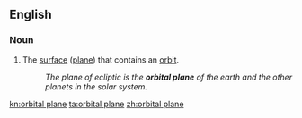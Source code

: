 ==English==

===Noun===
{{en-noun|sg=[[orbital]] [[plane]]}}

# {{astronomy}} The [[surface]] ([[plane]]) that contains an [[orbit]].
#: ''The plane of ecliptic is the '''orbital plane''' of the earth and the other planets in the solar system.''

[[kn:orbital plane]]
[[ta:orbital plane]]
[[zh:orbital plane]]